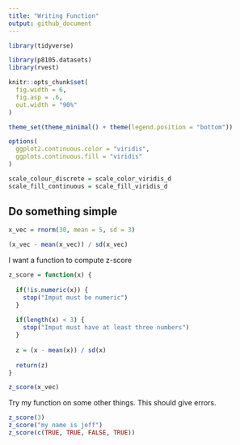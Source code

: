 ```yaml
---
title: "Writing Function"
output: github_document
---
```


```r
library(tidyverse)

library(p8105.datasets)
library(rvest)

knitr::opts_chunk$set(
  fig.width = 6,
  fig.asp = .6,
  out.width = "90%"
)

theme_set(theme_minimal() + theme(legend.position = "bottom"))

options(
  ggplot2.continuous.color = "viridis",
  ggplots.continuous.fill = "viridis"
)

scale_colour_discrete = scale_color_viridis_d
scale_fill_continuous = scale_fill_viridis_d

```

## Do something simple

```r
x_vec = rnorm(30, mean = 5, sd = 3)

(x_vec - mean(x_vec)) / sd(x_vec)
```

I want a function to compute z-score

```r
z_score = function(x) {
  
  if(!is.numeric(x)) {
    stop("Imput must be numeric")
  }
  
  if(length(x) < 3) {
    stop("Imput must have at least three numbers")
  }
  
  z = (x - mean(x)) / sd(x)
  
  return(z)
}

z_score(x_vec)
```

Try my function on some other things. This should give errors.

```r
z_score(3)
z_score("my name is jeff")
z_score(c(TRUE, TRUE, FALSE, TRUE))
```


